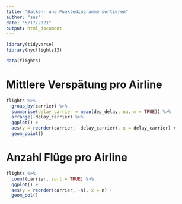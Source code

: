 ```yaml
---
title: "Balken- und Punktediagramme sortieren"
author: "ses"
date: "5/17/2021"
output: html_document
---
```



```r
library(tidyverse)
library(nycflights13)
```


```r
data(flights)
```

# Mittlere Verspätung pro Airline

```r
flights %>% 
  group_by(carrier) %>% 
  summarise(delay_carrier = mean(dep_delay, na.rm = TRUE)) %>% 
  arrange(-delay_carrier) %>% 
  ggplot() +
  aes(y = reorder(carrier, -delay_carrier), x = delay_carrier) +
  geom_point()
```



# Anzahl Flüge pro Airline

```r
flights %>% 
  count(carrier, sort = TRUE) %>% 
  ggplot() +
  aes(y = reorder(carrier, -n), x = n) +
  geom_col()
```

